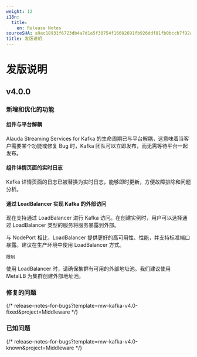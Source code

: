 ```yaml
---
weight: 12
i18n:
  title:
    en: Release Notes
sourceSHA: a9ac18931f6723db4a7d1a5f30754f16602691fb926ddf81fb0bccb7f92aede1
title: 发版说明
---
```


# 发版说明

## v4.0.0

### 新增和优化的功能

#### 组件与平台解耦

Alauda Streaming Services for Kafka 的生命周期已与平台解耦，这意味着当客户需要某个功能或修复 Bug 时，Kafka 团队可以立即发布，而无需等待平台一起发布。

#### 组件详情页面的实时日志

Kafka 详情页面的日志已被替换为实时日志，能够即时更新，方便故障排除和问题分析。

#### 通过 LoadBalancer 实现 Kafka 的外部访问

现在支持通过 LoadBalancer 进行 Kafka 访问。在创建实例时，用户可以选择通过 LoadBalancer 类型的服务将服务暴露到外部。

与 NodePort 相比，LoadBalancer 提供更好的高可用性、性能，并支持标准端口暴露。建议在生产环境中使用 LoadBalancer 方式。

`限制`

使用 LoadBalancer 时，请确保集群有可用的外部地址池。我们建议使用 MetalLB 为集群创建外部地址池。

### 修复的问题

{/* release-notes-for-bugs?template=mw-kafka-v4.0-fixed&project=Middleware */}

### 已知问题

{/* release-notes-for-bugs?template=mw-kafka-v4.0-known&project=Middleware */}
